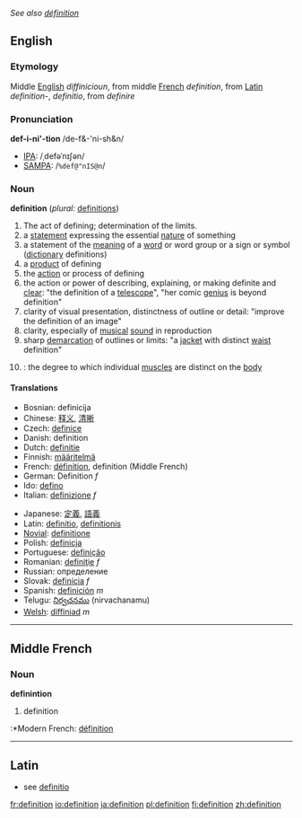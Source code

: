''See also [[définition]]''
==English==

===Etymology===
Middle [[English]] ''diffinicioun'', from middle [[French]] ''definition'', from [[Latin]] ''definition-'', ''definitio'', from ''definire''

===Pronunciation===
'''def-i-ni'-tion'''  /de-f&-'ni-sh&n/
*[[IPA]]: /ˌdefəˈnɪʃən/
*[[SAMPA]]: /<tt>%def@"nIS@n</tt>/

===Noun===
{{wikipedia}}
'''definition'''  (''plural:'' [[definitions]])
# The act of defining; determination of the limits.
# a [[statement]] expressing the essential [[nature]] of something
# a statement of the [[meaning]] of a [[word]] or word group or a sign or symbol ([[dictionary]] definitions)
# a [[product]] of defining
# the [[action]] or process of defining
# the action or power of describing, explaining, or making definite and [[clear]]: "the definition of a [[telescope]]", "her comic [[genius]] is beyond definition"
# clarity of visual presentation, distinctness of outline or detail: "improve the definition of an image"
# clarity, especially of [[musical]] [[sound]] in reproduction
# sharp [[demarcation]] of outlines or limits: "a [[jacket]] with distinct [[waist]] definition"
# {{bodybuilding}}: the degree to which individual [[muscle]]s are distinct on the [[body]]

====Translations====
{{top}}
*Bosnian: definicija
*Chinese: [[释义]], [[清晰]]
*Czech: [[definice]]
*Danish: definition
*Dutch: [[definitie]]
*Finnish: [[määritelmä]]
*French: [[définition]], definition (Middle French)
*German: Definition ''f''
*Ido: [[defino]]
*Italian: [[definizione]] ''f''
{{mid}}
*Japanese: [[定義]], [[語義]]
*Latin: [[definitio]], [[definitionis]]
*[[Novial]]: [[definitione]]
*Polish: [[definicja]]
*Portuguese: [[definição]]
*Romanian: [[definiţie]] ''f''
*Russian: определение
*Slovak: [[definícia]] ''f''
*Spanish: [[definición]] ''m''
*Telugu: [[నిర్వచనము]] (nirvachanamu)
*[[Welsh]]: [[diffiniad]] ''m''
{{bottom}}

----

==Middle French==
===Noun===
'''definintion'''

# definition

:*Modern French: [[définition]]

----

==Latin==

*see [[definitio]]

[[fr:definition]]
[[io:definition]]
[[ja:definition]]
[[pl:definition]]
[[fi:definition]]
[[zh:definition]]